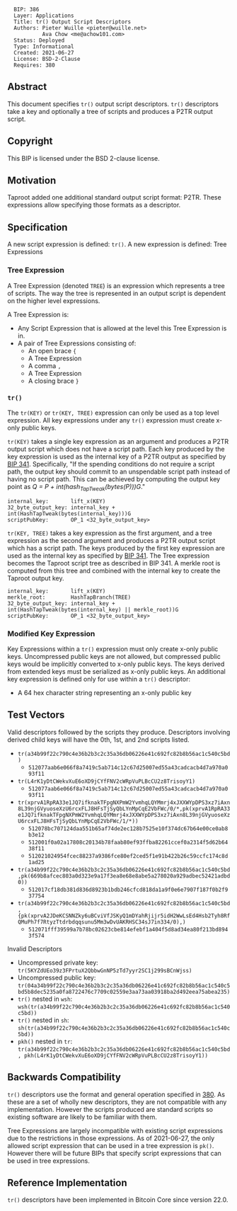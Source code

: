 <pre>
  BIP: 386
  Layer: Applications
  Title: tr() Output Script Descriptors
  Authors: Pieter Wuille <pieter@wuille.net>
           Ava Chow <me@achow101.com>
  Status: Deployed
  Type: Informational
  Created: 2021-06-27
  License: BSD-2-Clause
  Requires: 380
</pre>

==Abstract==

This document specifies <tt>tr()</tt> output script descriptors.
<tt>tr()</tt> descriptors take a key and optionally a tree of scripts and produces a P2TR output script.

==Copyright==

This BIP is licensed under the BSD 2-clause license.

==Motivation==

Taproot added one additional standard output script format: P2TR.
These expressions allow specifying those formats as a descriptor.

==Specification==

A new script expression is defined: <tt>tr()</tt>.
A new expression is defined: Tree Expressions

===Tree Expression===

A Tree Expression (denoted <tt>TREE</tt>) is an expression which represents a tree of scripts.
The way the tree is represented in an output script is dependent on the higher level expressions.

A Tree Expression is:
* Any Script Expression that is allowed at the level this Tree Expression is in.
* A pair of Tree Expressions consisting of:
** An open brace <tt>{</tt>
** A Tree Expression
** A comma <tt>,</tt>
** A Tree Expression
** A closing brace <tt>}</tt>

===<tt>tr()</tt>===

The <tt>tr(KEY)</tt> or <tt>tr(KEY, TREE)</tt> expression can only be used as a top level expression.
All key expressions under any <tt>tr()</tt> expression must create x-only public keys.

<tt>tr(KEY)</tt> takes a single key expression as an argument and produces a P2TR output script which does not have a script path.
Each key produced by the key expression is used as the internal key of a P2TR output as specified by [[bip-0341.mediawiki#cite_ref-22-0|BIP 341]].
Specifically, "If the spending conditions do not require a script path, the output key should commit to an unspendable script path instead of having no script path.
This can be achieved by computing the output key point as ''Q = P + int(hash<sub>TapTweak</sub>(bytes(P)))G''."

<pre>
internal_key:       lift_x(KEY)
32_byte_output_key: internal_key + int(HashTapTweak(bytes(internal_key)))G
scriptPubKey:       OP_1 <32_byte_output_key>
</pre>

<tt>tr(KEY, TREE)</tt> takes a key expression as the first argument, and a tree expression as the second argument and produces a P2TR output script which has a script path.
The keys produced by the first key expression are used as the internal key as specified by [[bip-0341.mediawiki#Constructing_and_spending_Taproot_outputs|BIP 341]].
The Tree expression becomes the Taproot script tree as described in BIP 341.
A merkle root is computed from this tree and combined with the internal key to create the Taproot output key.

<pre>
internal_key:       lift_x(KEY)
merkle_root:        HashTapBranch(TREE)
32_byte_output_key: internal_key + int(HashTapTweak(bytes(internal_key) || merkle_root))G
scriptPubKey:       OP_1 <32_byte_output_key>
</pre>

===Modified Key Expression===

Key Expressions within a <tt>tr()</tt> expression must only create x-only public keys.
Uncompressed public keys are not allowed, but compressed public keys would be implicitly converted to x-only public keys.
The keys derived from extended keys must be serialized as x-only public keys.
An additional key expression is defined only for use within a <tt>tr()</tt> descriptor:

* A 64 hex character string representing an x-only public key

==Test Vectors==

Valid descriptors followed by the scripts they produce. Descriptors involving derived child keys will have the 0th, 1st, and 2nd scripts listed.

* <tt>tr(a34b99f22c790c4e36b2b3c2c35a36db06226e41c692fc82b8b56ac1c540c5bd)</tt>
** <tt>512077aab6e066f8a7419c5ab714c12c67d25007ed55a43cadcacb4d7a970a093f11</tt>
* <tt>tr(L4rK1yDtCWekvXuE6oXD9jCYfFNV2cWRpVuPLBcCU2z8TrisoyY1)</tt>
** <tt>512077aab6e066f8a7419c5ab714c12c67d25007ed55a43cadcacb4d7a970a093f11</tt>
* <tt>tr(xprvA1RpRA33e1JQ7ifknakTFpgNXPmW2YvmhqLQYMmrj4xJXXWYpDPS3xz7iAxn8L39njGVyuoseXzU6rcxFLJ8HFsTjSyQbLYnMpCqE2VbFWc/0/*,pk(xprvA1RpRA33e1JQ7ifknakTFpgNXPmW2YvmhqLQYMmrj4xJXXWYpDPS3xz7iAxn8L39njGVyuoseXzU6rcxFLJ8HFsTjSyQbLYnMpCqE2VbFWc/1/*))</tt>
** <tt>512078bc707124daa551b65af74de2ec128b7525e10f374dc67b64e00ce0ab8b3e12</tt>
** <tt>512001f0a02a17808c20134b78faab80ef93ffba82261ccef0a2314f5d62b6438f11</tt>
** <tt>512021024954fcec88237a9386fce80ef2ced5f1e91b422b26c59ccfc174c8d1ad25</tt>
* <tt>tr(a34b99f22c790c4e36b2b3c2c35a36db06226e41c692fc82b8b56ac1c540c5bd,pk(669b8afcec803a0d323e9a17f3ea8e68e8abe5a278020a929adbec52421adbd0))</tt>
** <tt>512017cf18db381d836d8923b1bdb246cfcd818da1a9f0e6e7907f187f0b2f937754</tt>
* <tt>tr(a34b99f22c790c4e36b2b3c2c35a36db06226e41c692fc82b8b56ac1c540c5bd,{pk(xprvA2JDeKCSNNZky6uBCviVfJSKyQ1mDYahRjijr5idH2WwLsEd4Hsb2Tyh8RfQMuPh7f7RtyzTtdrbdqqsunu5Mm3wDvUAKRHSC34sJ7in334/0),{{pk(xpub6ERApfZwUNrhLCkDtcHTcxd75RbzS1ed54G1LkBUHQVHQKqhMkhgbmJbZRkrgZw4koxb5JaHWkY4ALHY2grBGRjaDMzQLcgJvLJuZZvRcEL),pk(02df12b7035bdac8e3bab862a3a83d06ea6b17b6753d52edecba9be46f5d09e076)},pk(L4rK1yDtCWekvXuE6oXD9jCYfFNV2cWRpVuPLBcCU2z8TrisoyY1)}})</tt>
** <tt>512071fff39599a7b78bc02623cbe814efebf1a404f5d8ad34ea80f213bd8943f574</tt>

Invalid Descriptors

* Uncompressed private key: <tt>tr(5KYZdUEo39z3FPrtuX2QbbwGnNP5zTd7yyr2SC1j299sBCnWjss)</tt>
* Uncompressed public key: <tt>tr(04a34b99f22c790c4e36b2b3c2c35a36db06226e41c692fc82b8b56ac1c540c5bd5b8dec5235a0fa8722476c7709c02559e3aa73aa03918ba2d492eea75abea235)</tt>
* <tt>tr()</tt> nested in <tt>wsh</tt>: <tt>wsh(tr(a34b99f22c790c4e36b2b3c2c35a36db06226e41c692fc82b8b56ac1c540c5bd))</tt>
* <tt>tr()</tt> nested in <tt>sh</tt>: <tt>sh(tr(a34b99f22c790c4e36b2b3c2c35a36db06226e41c692fc82b8b56ac1c540c5bd))</tt>
* <tt>pkh()</tt> nested in <tt>tr</tt>: <tt>tr(a34b99f22c790c4e36b2b3c2c35a36db06226e41c692fc82b8b56ac1c540c5bd, pkh(L4rK1yDtCWekvXuE6oXD9jCYfFNV2cWRpVuPLBcCU2z8TrisoyY1))</tt>

==Backwards Compatibility==

<tt>tr()</tt> descriptors use the format and general operation specified in [[bip-0380.mediawiki|380]].
As these are a set of wholly new descriptors, they are not compatible with any implementation.
However the scripts produced are standard scripts so existing software are likely to be familiar with them.

Tree Expressions are largely incompatible with existing script expressions due to the restrictions in those expressions.
As of 2021-06-27, the only allowed script expression that can be used in a tree expression is <tt>pk()</tt>.
However there will be future BIPs that specify script expressions that can be used in tree expressions.

==Reference Implementation==

<tt>tr()</tt> descriptors have been implemented in Bitcoin Core since version 22.0.
